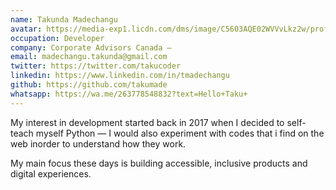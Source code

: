 ```yaml
---
name: Takunda Madechangu
avatar: https://media-exp1.licdn.com/dms/image/C5603AQE02WVVvLkz2w/profile-displayphoto-shrink_800_800/0/1648488522359?e=1661385600&v=beta&t=q_p8xi2vVgLT-ktZM6jNOH0LMqUZkpbo-qe9Db7nuxY
occupation: Developer
company: Corporate Advisors Canada — 
email: madechangu.takunda@gmail.com
twitter: https://twitter.com/takucoder
linkedin: https://www.linkedin.com/in/tmadechangu
github: https://github.com/takumade
whatsapp: https://wa.me/263778548832?text=Hello+Taku+
---
```


My interest in development started back in 2017 when I decided to self-teach myself Python — I would also experiment with codes that i find on the web inorder to understand how they work.

My main focus these days is building accessible, inclusive products and digital experiences.

